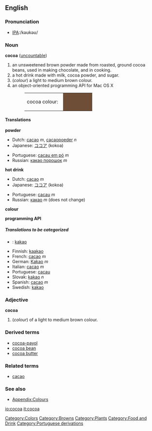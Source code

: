 {{wikipedia}}
==English==

===Pronunciation===
*[[w:International Phonetic Alphabet|IPA]]:/kəʊkəʊ/

===Noun===
'''cocoa''' ([[uncountable]])
#an unsweetened brown powder made from roasted, ground cocoa beans, used in making chocolate, and in cooking.
#a hot drink made with milk, cocoa powder, and sugar.
#(''colour'') a light to medium brown colour.
#an object-oriented programming API for Mac OS X
#:<table><tr><td>cocoa colour: &nbsp;</td><td bgcolor="#6F4E37" width="80">&nbsp; </td></tr></table>

====Translations====
'''powder'''
{{top}}
*Dutch: [[cacao]] ''m'', [[cacaopoeder]] ''n''
*Japanese: [[ココア]] (kokoa)
{{mid}}
*Portuguese: [[cacau em pó]] ''m''
*Russian: [[какао порошок]] ''m''
{{bottom}}

'''hot drink'''
{{top}}
*Dutch: [[cacao]] ''m''
*Japanese: [[ココア]] (kokoa)
{{mid}}
*Portuguese: [[cacau]] ''m''
*Russian: [[какао]] ''m'' (does not change)
{{bottom}}

'''colour'''
{{top}}
{{mid}}
{{bottom}}

'''programming API'''
{{top}}
{{mid}}
{{bottom}}

=====Translations to be categorized=====
{{checktrans}}
<!--Remove this section once all of the translations below have been moved into the tables above.-->
*{{da}}: [[kakao]]
*Finnish: [[kaakao]]
*French: [[cacao]] ''m''
*German: [[Kakao]] ''m''
*Italian: [[cacao]] ''m''
*Portuguese: [[cacau]]
*Slovak: [[kakao]] ''n''
*Spanish: [[cacao]] ''m''
*Swedish: [[kakao]]

===Adjective===
'''cocoa'''
#(''colour'') of a light to medium brown colour.

===Derived terms===
*[[cocoa-payol]]
*[[cocoa bean]]
*[[cocoa butter]]

===Related terms===
*[[cacao]]

===See also===
*[[Wiktionary_Appendix:Colours|Appendix:Colours]]

[[Category:Colors]]
[[Category:Browns]]
[[Category:Plants]]
[[Category:Food and Drink]]
[[Category:Portuguese derivations]]

[[io:cocoa]]
[[it:cocoa]]